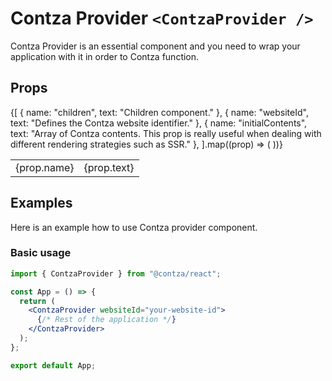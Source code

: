 # Contza Provider `<ContzaProvider />`
Contza Provider is an essential component and you need to wrap your application with it in order to Contza function.

## Props

<table style={{ marginTop: "20px" }}>
  <tbody>
  {[
    { name: "children", text: "Children component." },
    { name: "websiteId", text: "Defines the Contza website identifier." },
    {
      name: "initialContents",
      text: "Array of Contza contents. This prop is really useful when dealing with different rendering strategies such as SSR."
    },
  ].map((prop) => (
    <tr key={prop.name}>
      <td>{prop.name}</td>
      <td>{prop.text}</td>
    </tr>
  ))}
  </tbody>
</table>

## Examples
Here is an example how to use Contza provider component.

### Basic usage
```jsx copy
import { ContzaProvider } from "@contza/react";

const App = () => {
  return (
    <ContzaProvider websiteId="your-website-id">
      {/* Rest of the application */}
    </ContzaProvider>
  );
};

export default App;
```

